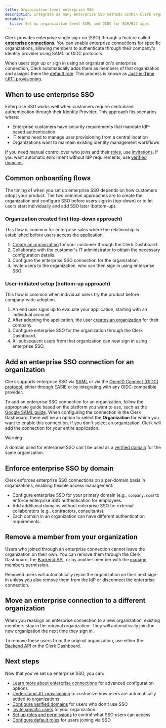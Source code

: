 ```yaml
---
title: Organization-level enterprise SSO
description: Integrate as many enterprise SSO methods within Clerk Organizations. Enable SAML SSO, OAuth/OIDC, and other secure MFA/single sign-on options for B2B SaaS apps.
metadata:
  title: Set up organization-level SAML and OIDC for B2B/B2C apps
---
```


Clerk provides enterprise single sign-on (SSO) through a feature called [**enterprise connections**](/docs/guides/configure/auth-strategies/enterprise-connections/overview). You can enable enterprise connections for specific organizations, allowing members to authenticate through their company's identity provider using SAML or OIDC protocols.

When users sign up or sign in using an organization's enterprise connection, Clerk automatically adds them as members of that organization and assigns them the [default role](/docs/guides/organizations/control-access/roles-and-permissions#the-default-role-for-members). This process is known as [Just-in-Time (JIT) provisioning](/docs/guides/configure/auth-strategies/enterprise-connections/jit-provisioning).

## When to use enterprise SSO

Enterprise SSO works well when customers require centralized authentication through their Identity Provider. This approach fits scenarios where:

- Enterprise customers have security requirements that mandate IdP-based authentication
- IT teams need to manage user provisioning from a central location
- Organizations want to maintain existing identity management workflows

If you need manual control over who joins and their [roles](/docs/guides/organizations/control-access/roles-and-permissions), use [invitations](/docs/guides/organizations/add-members/invitations). If you want automatic enrollment without IdP requirements, use [verified domains](/docs/guides/organizations/add-members/verified-domains).

## Common onboarding flows

The timing of when you set up enterprise SSO depends on how customers adopt your product. The two common approaches are to create the organization and configure SSO before users sign in (top-down) or to let users start individually and add SSO later (bottom-up).

### Organization created first (top-down approach)

This flow is common for enterprise sales where the relationship is established before users access the application.

1. [Create an organization](/docs/guides/organizations/create-and-manage#create-an-organization) for your customer through the Clerk Dashboard.
1. Collaborate with the customer's IT administrator to obtain the necessary configuration details.
1. Configure the enterprise SSO connection for the organization.
1. Invite users to the organization, who can then sign in using enterprise SSO.

### User-initiated setup (bottom-up approach)

This flow is common when individual users try the product before company-wide adoption.

1. An end user signs up to evaluate your application, starting with an individual account.
1. After adopting the application, the user [creates an organization](/docs/guides/organizations/create-and-manage#create-an-organization) for their company.
1. Configure enterprise SSO for the organization through the Clerk Dashboard.
1. All subsequent users from that organization can now sign in using enterprise SSO.

## Add an enterprise SSO connection for an organization

Clerk supports enterprise SSO via [SAML](/docs/guides/configure/auth-strategies/enterprise-connections/overview#saml) or via the [OpenID Connect (OIDC) protocol](/docs/guides/configure/auth-strategies/enterprise-connections/overview#oidc), either through EASIE or by integrating with any OIDC-compatible provider.

To add an enterprise SSO connection for an organization, follow the appropriate guide based on the platform you want to use, such as the [Google SAML guide](/docs/guides/configure/auth-strategies/enterprise-connections/saml/google). When configuring the connection in the Clerk Dashboard, there will be an option to select the **Organization** for which you want to enable this connection. If you don't select an organization, Clerk will add the connection for your entire application.

> [!WARNING]
> A domain used for enterprise SSO can't be used as a [verified domain](/docs/guides/organizations/add-members/verified-domains) for the same organization.

## Enforce enterprise SSO by domain

Clerk enforces enterprise SSO connections on a per-domain basis in organizations, enabling flexible access management:

- Configure enterprise SSO for your primary domain (e.g., `company.com`) to enforce enterprise SSO authentication for employees.
- Add additional domains without enterprise SSO for external collaborators (e.g., contractors, consultants).
- Each domain in an organization can have different authentication requirements.

## Remove a member from your organization

Users who joined through an enterprise connection cannot leave the organization on their own. You can remove them through the Clerk Dashboard, the [Backend API](/docs/reference/backend-api/tag/organization-memberships/delete/organizations/\{organization_id}/memberships/\{user_id}), or by another member with the [manage members permission](/docs/guides/organizations/control-access/roles-and-permissions#system-permissions).

Removed users will automatically rejoin the organization on their next sign-in unless you also remove them from the IdP or disconnect the enterprise connection.

## Move an enterprise connection to a different organization

When you reassign an enterprise connection to a new organization, existing members stay in the original organization. They will automatically join the new organization the next time they sign in.

To remove these users from the original organization, use either the [Backend API](/docs/reference/backend-api/tag/organization-memberships/delete/organizations/\{organization_id}/memberships/\{user_id}) or the Clerk Dashboard.

## Next steps

Now that you've set up enterprise SSO, you can:

- [Learn more about enterprise connections](/docs/guides/configure/auth-strategies/enterprise-connections/overview) for advanced configuration options
- [Understand JIT provisioning](/docs/guides/configure/auth-strategies/enterprise-connections/jit-provisioning) to customize how users are automatically added to organizations
- [Configure verified domains](/docs/guides/organizations/add-members/verified-domains) for users who don't use SSO
- [Invite specific users](/docs/guides/organizations/add-members/invitations) to your organization
- [Set up roles and permissions](/docs/guides/organizations/control-access/roles-and-permissions) to control what SSO users can access
- [Configure default roles](/docs/guides/organizations/configure#default-roles) for users joining via SSO
